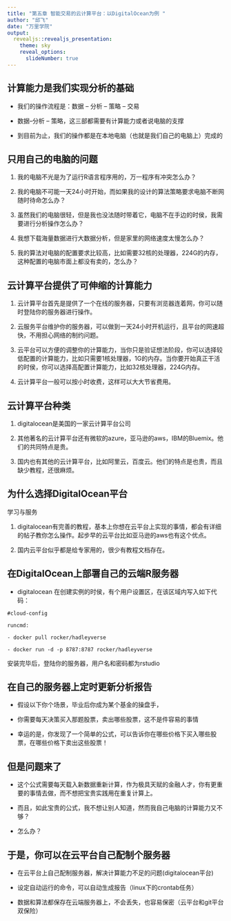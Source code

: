 ```yaml
---
title: "第五章 智能交易的云计算平台：以DigitalOcean为例 "
author: "邱飞"
date: "万里学院"
output:
  revealjs::revealjs_presentation:
    theme: sky
    reveal_options:
      slideNumber: true
---
```


## 计算能力是我们实现分析的基础 ##

* 我们的操作流程是：数据 -- 分析 -- 策略 -- 交易

* 数据--分析 -- 策略，这三部都需要有计算能力或者说电脑的支撑

* 到目前为止，我们的操作都是在本地电脑（也就是我们自己的电脑上）完成的

## 只用自己的电脑的问题 ##

1. 我的电脑不光是为了运行R语言程序用的，万一程序有冲突怎么办？

2. 我的电脑不可能一天24小时开始，而如果我的设计的算法策略要求电脑不断网随时待命怎么办？

3. 虽然我们的电脑很轻，但是我也没法随时带着它，电脑不在手边的时侯，我需要进行分析操作怎么办？

4. 我想下载海量数据进行大数据分析，但是家里的网络速度太慢怎么办？

5. 我的算法对电脑的配置要求比较高，比如需要32核的处理器，224G的内存，这种配置的电脑市面上都没有卖的，怎么办？

## 云计算平台提供了可伸缩的计算能力 ##

1. 云计算平台首先是提供了一个在线的服务器，只要有浏览器连着网，你可以随时登陆你的服务器进行操作。

2. 云服务平台维护你的服务器，可以做到一天24小时开机运行，且平台的网速超快，不用担心网络的制约问题。

3. 云平台可以方便的调整你的计算能力，当你只是验证想法阶段，你可以选择较低配置的计算能力，比如只需要1核处理器，1G的内存。当你要开始真正干活的时侯，你可以选择高配置计算能力，比如32核处理器，224G内存。

4. 云计算平台一般可以按小时收费，这样可以大大节省费用。


## 云计算平台种类 ##



1. digitalocean是美国的一家云计算平台公司

2. 其他著名的云计算平台还有微软的azure，亚马逊的aws，IBM的Bluemix。他们的共同特点是贵。

3. 国内也有其他的云计算平台，比如阿里云，百度云。他们的特点是也贵，而且缺少教程，还很麻烦。


## 为什么选择DigitalOcean平台 ##

学习与服务

1. digitalocean有完善的教程，基本上你想在云平台上实现的事情，都会有详细的帖子教你怎么操作。起步早的云平台比如亚马逊的aws也有这个优点。
   
2. 国内云平台似乎都是给专家用的，很少有教程文档存在。


## 在DigitalOcean上部署自己的云端R服务器 ##

* digitalocean 在创建实例的时侯，有个用户设置区，在该区域内写入如下代码：

`#cloud-config`

`runcmd:`

`  - docker pull rocker/hadleyverse`

`  - docker run -d -p 8787:8787 rocker/hadleyverse`

安装完毕后，登陆你的服务器，用户名和密码都为rstudio

## 在自己的服务器上定时更新分析报告 ##

* 假设以下你个场景，毕业后你成为某个基金的操盘手，

* 你需要每天决策买入那题股票，卖出哪些股票，这不是件容易的事情

* 幸运的是，你发现了一个简单的公式，可以告诉你在哪些价格下买入哪些股票，在哪些价格下卖出这些股票！

## 但是问题来了

* 这个公式需要每天载入新数据重新计算，作为极具天赋的金融人才，你有更重要的事情去做，而不想把宝贵实践用在重复计算上。

* 而且，如此宝贵的公式，我不想让别人知道，然而我自己电脑的计算能力又不够？

* 怎么办？

## 于是，你可以在云平台自己配制个服务器

* 在云平台上自己配制服务器，解决计算能力不足的问题(digitalocean平台)

* 设定自动运行的命令，可以自动生成报告（linux下的crontab任务）

* 数据和算法都保存在云端服务器上，不会丢失，也容易保密（云平台和git平台双保险）

